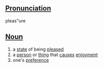 ==[[Pronunciation]]==
pleas"ure

==[[Noun]]==
# a [[state]] of being [[please]]d
# a [[person]] or [[thing]] that [[cause]]s [[enjoyment]]
# one's [[preference]]